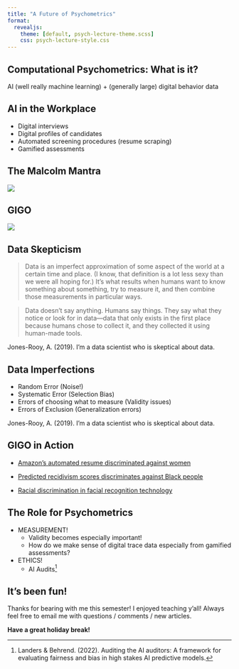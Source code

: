 ```yaml
---
title: "A Future of Psychometrics"
format: 
  revealjs:
    theme: [default, psych-lecture-theme.scss] 
    css: psych-lecture-style.css
---
```


## Computational Psychometrics: What is it? 

AI (well really machine learning) + (generally large) digital behavior data

## AI in the Workplace 

* Digital interviews
* Digital profiles of candidates
* Automated screening procedures (resume scraping)
* Gamified assessments

## The Malcolm Mantra

![](lecture-13-img/goldblum-quote.jpg){fig-align="center"}

## GIGO

![](lecture-13-img/garbage-in-garbage-out.png){fig-align="center"}

## Data Skepticism {.smaller}

> Data is an imperfect approximation of some aspect of the world at a certain time and place. (I know, that definition is a lot less sexy than we were all hoping for.) It’s what results when humans want to know something about something, try to measure it, and then combine those measurements in particular ways.


> Data doesn’t say anything. Humans say things. They say what they notice or look for in data—data that only exists in the first place because humans chose to collect it, and they collected it using human-made tools.

::: aside
Jones-Rooy, A. (2019). I'm a data scientist who is skeptical about data.
:::

## Data Imperfections

* Random Error (Noise!)
* Systematic Error (Selection Bias)
* Errors of choosing what to measure (Validity issues)
* Errors of Exclusion (Generalization errors)

::: aside
Jones-Rooy, A. (2019). I'm a data scientist who is skeptical about data.
:::

## GIGO in Action 

* [Amazon's automated resume discriminated against women](https://www.reuters.com/article/us-amazon-com-jobs-automation-insight/amazon-scraps-secret-ai-recruiting-tool-that-showed-bias-against-women-idUSKCN1MK08G)

* [Predicted recidivism scores discriminates against Black people](https://www.propublica.org/article/machine-bias-risk-assessments-in-criminal-sentencing)

* [Racial discrimination in facial recognition technology](https://sitn.hms.harvard.edu/flash/2020/racial-discrimination-in-face-recognition-technology/) 

## The Role for Psychometrics

* MEASUREMENT!
  - Validity becomes especially important!
  - How do we make sense of digital trace data especially from gamified assessments?

* ETHICS!
  - AI Audits[^1]
  
  [^1]: Landers & Behrend. (2022). Auditing the AI auditors: A framework for evaluating fairness and bias in high stakes AI predictive models.

## It's been fun! 

Thanks for bearing with me this semester! I enjoyed teaching y'all! Always feel free to email me with questions / comments / new articles. 

**Have a great holiday break!**
